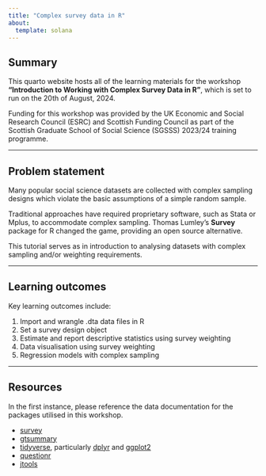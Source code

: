 ```yaml
---
title: "Complex survey data in R"
about:
  template: solana
---
```


## Summary

This quarto website hosts all of the learning materials for the workshop **"Introduction to Working with Complex Survey Data in R"**, which is set to run on the 20th of August, 2024.

Funding for this workshop was provided by the UK Economic and Social Research Council (ESRC) and Scottish Funding Council as part of the Scottish Graduate School of Social Science (SGSSS) 2023/24 training programme.

------------------------------------------------------------------------

## Problem statement

Many popular social science datasets are collected with complex sampling designs which violate the basic assumptions of a simple random sample.

Traditional approaches have required proprietary software, such as Stata or Mplus, to accommodate complex sampling. Thomas Lumley's **Survey** package for R changed the game, providing an open source alternative.

This tutorial serves as in introduction to analysing datasets with complex sampling and/or weighting requirements.

------------------------------------------------------------------------

## Learning outcomes

Key learning outcomes include:

1.  Import and wrangle .dta data files in R
2.  Set a survey design object
3.  Estimate and report descriptive statistics using survey weighting
4.  Data visualisation using survey weighting
5.  Regression models with complex sampling

------------------------------------------------------------------------

## Resources

In the first instance, please reference the data documentation for the packages utilised in this workshop.

-   [survey](http://r-survey.r-forge.r-project.org/survey/)
-   [gtsummary](https://www.danieldsjoberg.com/gtsummary/)
-   [tidyverse](https://www.tidyverse.org/), particularly [dplyr](https://dplyr.tidyverse.org/) and [ggplot2](https://ggplot2.tidyverse.org/)
-   [questionr](https://juba.github.io/questionr/)
-   [jtools](https://cran.r-project.org/web/packages/jtools/jtools.pdf)
